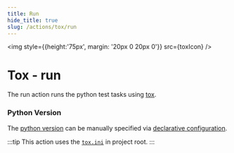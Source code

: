 ```yaml
---
title: Run
hide_title: true
slug: /actions/tox/run
---
```



<img style={{height:'75px', margin: '20px 0 20px 0'}} src={toxIcon} />

# Tox - run

The run action runs the python test tasks using [tox](https://docs.pytest.org/en/7.4.x/).

### Python Version

The [python version](/configuration/python) can be manually specified via [declarative configuration](/configuration).

:::tip
This action uses the [`tox.ini`](https://tox.wiki/en/latest/config.html) in project root.
:::
